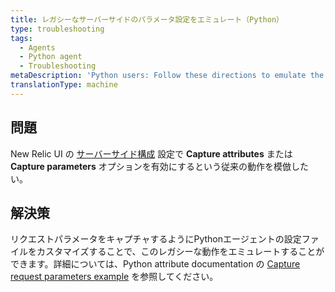 ```yaml
---
title: レガシーなサーバーサイドのパラメータ設定をエミュレート（Python）
type: troubleshooting
tags:
  - Agents
  - Python agent
  - Troubleshooting
metaDescription: 'Python users: Follow these directions to emulate the behavior of the legacy Capture Attributes setting in the New Relic UI.'
translationType: machine
---
```


## 問題

New Relic UI の [サーバーサイド構成](/docs/agents/manage-apm-agents/configuration/server-side-agent-configuration) 設定で **Capture attributes** または **Capture parameters** オプションを有効にするという従来の動作を模倣したい。

## 解決策

リクエストパラメータをキャプチャするようにPythonエージェントの設定ファイルをカスタマイズすることで、このレガシーな動作をエミュレートすることができます。詳細については、Python attribute documentation の [Capture request parameters example](/docs/agents/python-agent/attributes/python-attribute-examples#ex_req_params) を参照してください。